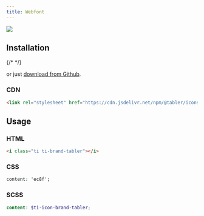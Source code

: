 ```yaml
---
title: Webfont
---
```


![](https://raw.githubusercontent.com/tabler/tabler-icons/master/.github/packages/og-package-webfont.png)

## Installation

{/* <TabsPackage name="@tabler/icons-webfont" /> */}

or just [download from Github](https://github.com/tabler/tabler-icons/releases).

### CDN

```html
<link rel="stylesheet" href="https://cdn.jsdelivr.net/npm/@tabler/icons-webfont@$ICONS_VERSION/tabler-icons.min.css" />
```

## Usage

### HTML

```html
<i class="ti ti-brand-tabler"></i>
```

### CSS

```css
content: 'ec8f';
```

### SCSS

```scss
content: $ti-icon-brand-tabler;
```
